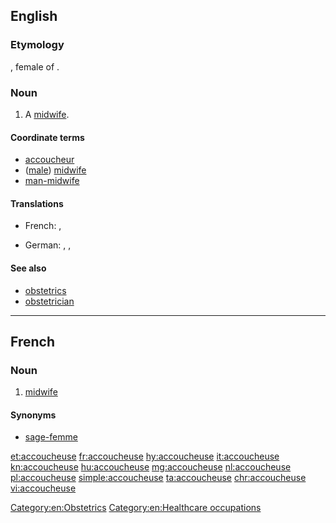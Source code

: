 ==English==

===Etymology===
{{borrowing|fr|lang=en}}, female of {{term|accoucheur|lang=fr}}.

===Noun===
{{en-noun}}

# {{context|rare|lang=en}} A [[midwife]].

====Coordinate terms====
* [[accoucheur]]
* ([[male]]) [[midwife]]
* [[man-midwife]]

====Translations====
{{trans-top|woman who assists women in childbirth}}
* French: {{t+|fr|accoucheuse|f}}, {{t+|fr|sage-femme|f}}
{{trans-mid}}
* German: {{t|de|Entbindungspflegerin|f}}, {{t+|de|Geburtshelferin|f}}, {{t|de|Entbindungshelferin|f}}
{{trans-bottom}}

====See also====
* [[obstetrics]]
* [[obstetrician]]

[[Category:en:Obstetrics]]
[[Category:en:Healthcare occupations]]

----

==French==

===Noun===
{{fr-noun|f|m=accoucheur}}

# [[midwife]]

====Synonyms====
* [[sage-femme]]

[[et:accoucheuse]]
[[fr:accoucheuse]]
[[hy:accoucheuse]]
[[it:accoucheuse]]
[[kn:accoucheuse]]
[[hu:accoucheuse]]
[[mg:accoucheuse]]
[[nl:accoucheuse]]
[[pl:accoucheuse]]
[[simple:accoucheuse]]
[[ta:accoucheuse]]
[[chr:accoucheuse]]
[[vi:accoucheuse]]